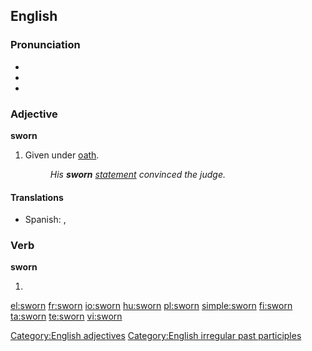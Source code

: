 ==English==

===Pronunciation===
* {{IPA|/ˈswoɻn/}}
* {{audio|En-us-sworn.ogg|Audio (US)}}
* {{rhymes|ɔː(r)n}}

===Adjective===
'''sworn'''

# Given under [[oath]].
#: ''His '''sworn''' [[statement]] convinced the judge.''

====Translations====
{{trans-top|Given under oath}}
* Spanish: {{t-|es|jurado}}, {{t-|es|jurada}}
{{trans-mid}}
{{trans-bottom}}

===Verb===
'''sworn'''

# {{past participle of|[[swear]]}}

[[Category:English adjectives]]
[[Category:English irregular past participles]]

[[el:sworn]]
[[fr:sworn]]
[[io:sworn]]
[[hu:sworn]]
[[pl:sworn]]
[[simple:sworn]]
[[fi:sworn]]
[[ta:sworn]]
[[te:sworn]]
[[vi:sworn]]